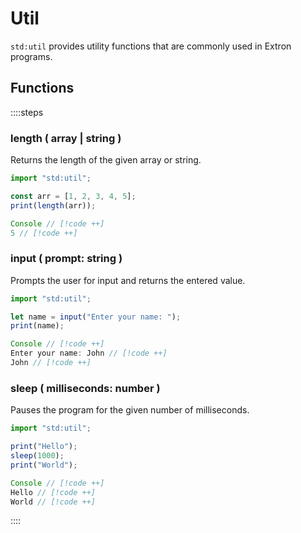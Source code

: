 # Util

`std:util` provides utility functions that are commonly used in Extron programs.

## Functions

::::steps

### length ( array | string )

Returns the length of the given array or string.

```ts
import "std:util";

const arr = [1, 2, 3, 4, 5];
print(length(arr));

Console // [!code ++]
5 // [!code ++]
```

### input ( prompt: string )

Prompts the user for input and returns the entered value.

```ts
import "std:util";

let name = input("Enter your name: ");
print(name);

Console // [!code ++]
Enter your name: John // [!code ++]
John // [!code ++]
```

### sleep ( milliseconds: number )

Pauses the program for the given number of milliseconds.

```ts
import "std:util";

print("Hello");
sleep(1000);
print("World");

Console // [!code ++]
Hello // [!code ++]
World // [!code ++]
```

::::